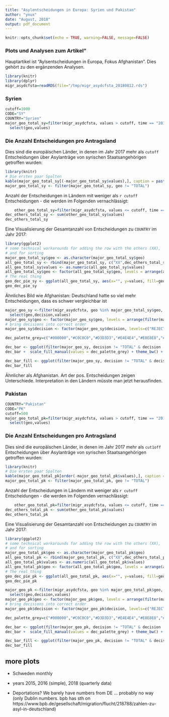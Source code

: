 ```yaml
---
title: "Asylentscheidungen in Europa: Syrien und Pakistan" 
author: "ynux"
date: "August, 2018"
output: pdf_document
---
```


```r
knitr::opts_chunk$set(echo = TRUE, warning=FALSE, message=FALSE)
```

### Plots und Analysen zum Artikel"

Hauptartikel ist "Aylsentscheidungen in Europa, Fokus Afghanistan". Dies gehört zu den ergänzenden Analysen.



```r
library(knitr)
library(dplyr)
migr_asydcfsta=readRDS(file="/tmp/migr_asydcfsta_20180812.rds")
```

### Syrien

```r
cutoff=1000
CODE="SY"
COUNTRY="Syrien"
major_geo_total_sy=filter(migr_asydcfsta, values > cutoff, time == "2017-01-01", decision == "TOTAL", sex == "T", age == "TOTAL", citizen == CODE, geo != "EU28") %>% 
  select(geo,values) 
```

### Die Anzahl Entscheidungen pro Antragsland

Dies sind die europäischen Länder, in denen im Jahr 2017 mehr als `cutoff` Entscheidungen über Asylanträge von syrischen Staatsangehörigen getroffen wurden:
    
```r
library(knitr)
# Die ersten paar Spalten
kable(major_geo_total_sy[(-major_geo_total_sy$values),], caption = paste("Länder mit mehr als ", cutoff, " Entscheidungen zu Asylanträgen aus ", COUNTRY ))
major_geo_total_sy <- filter(major_geo_total_sy, geo != "TOTAL")
```

Anzahl der Entscheidungen in Ländern mit weniger als `r cutoff` Entscheidungen - die werden im Folgenden vernachlässigt:

```r
    other_geo_total_sy=filter(migr_asydcfsta, values <= cutoff, time == "2017-01-01", decision == "TOTAL", sex == "T", age == "TOTAL", citizen == CODE, geo != "EU28", geo != "TOTAL") %>%  arrange(desc(values))
dec_others_total_sy <- sum(other_geo_total_sy$values)
dec_others_total_sy
```

Eine Visualisierung der Gesamtanzahl von Entscheidungen zu `COUNTRY` im Jahr 2017:

```r
library(ggplot2)
# some technical workarounds for adding the row with the others (XX),
# and for sorting
major_geo_total_sy$geo <- as.character(major_geo_total_sy$geo)
all_geo_total_sy <- rbind(major_geo_total_sy, c("XX",dec_others_total_sy))
all_geo_total_sy$values <- as.numeric(all_geo_total_sy$values) 
all_geo_total_sy$geo <- factor(all_geo_total_sy$geo, levels = arrange(all_geo_total_sy, values)$geo)
# The real thing
geo_dec_pie_sy <- ggplot(all_geo_total_sy, aes(x="", y=values, fill=geo)) + geom_col(colour = "black") + coord_polar("y", start=0) + scale_fill_grey(start = 0.4, end = 0.9) + ggtitle (paste("Entscheidungen über Asyl, ",COUNTRY,", 2017"), subtitle = paste("EU-Länder; XX ist die Summe aller Länder mit < ", cutoff, " Entscheidungen")) + theme_bw() + theme(axis.title=element_blank()) 
geo_dec_pie_sy
```

Ähnliches Bild wie Afghanistan: Deutschland hatte so viel mehr Entscheidungen, dass es schwer vergleichbar ist

```r
major_geo_sy <-filter(migr_asydcfsta, geo %in% major_geo_total_sy$geo, time >= "2017-01-01", sex == "T", age == "TOTAL", citizen == CODE, geo != "EU28", geo != "TOTAL") %>% 
  select(geo,decision,values) 
major_geo_sy$geo <- factor(major_geo_sy$geo, levels = arrange(filter(major_geo_sy, decision == "TOTAL"), desc(values))$geo)
# bring decisions into correct order
major_geo_sy$decision <- factor(major_geo_sy$decision, levels=c("REJECTED","TEMP_PROT","HUMSTAT","SUB_PROT","GENCONV","TOTAL_POS","TOTAL"))

```


```r
dec_palette_grey=c("#000000","#C0C0C0","#D3D3D3","#E4E4E4","#E8E8E8","#C8C8C8","#808080")

dec_bar <- ggplot(filter(major_geo_sy, decision != "TOTAL" & decision != "TOTAL_POS")) + geom_col(aes(x=geo, y=values, fill=decision)) 
dec_bar +  scale_fill_manual(values = dec_palette_grey) + theme_bw() + theme(legend.position="bottom") + ggtitle(paste("Entscheidungen über Asylanträge aus ",COUNTRY," 2017"), subtitle = "in absoluten Zahlen")
```

```r
dec_bar_fill <- ggplot(filter(major_geo_sy, decision != "TOTAL" & decision != "TOTAL_POS")) + geom_col(aes(x=geo, y=values, fill=decision), position="fill") + scale_fill_grey() + theme_bw() + theme(legend.position="bottom") + ggtitle(paste("Entscheidungen über Asylanträge aus ",COUNTRY," 2017"), subtitle = "in Prozent")
dec_bar_fill
```

Ähnlicher als Afghanistan. Art der pos. Entscheidungen zeigen Unterschiede. Interpretation in den Ländern müsste man jetzt herausfinden.

### Pakistan

```r
COUNTRY="Pakistan"
CODE="PK"
cutoff=500
major_geo_total_pk=filter(migr_asydcfsta, values > cutoff, time == "2017-01-01", decision == "TOTAL", sex == "T", age == "TOTAL", citizen == CODE, geo != "EU28") %>% 
  select(geo,values) 
```

### Die Anzahl Entscheidungen pro Antragsland

Dies sind die europäischen Länder, in denen im Jahr 2017 mehr als `cut1off` Entscheidungen über Asylanträge von syrischen Staatsangehörigen getroffen wurden:
    
```r
library(knitr)
# Die ersten paar Spalten
kable(major_geo_total_pk[order(-major_geo_total_pk$values),], caption = paste("Länder mit mehr als ",cutoff, " Entscheidungen zu Asylanträgen aus " , COUNTRY))
major_geo_total_pk <- filter(major_geo_total_pk, geo != "TOTAL")
```

Anzahl der Entscheidungen in Ländern mit weniger als `r cutoff` Entscheidungen - die werden im Folgenden vernachlässigt:

```r
    other_geo_total_pk=filter(migr_asydcfsta, values <= cutoff, time == "2017-01-01", decision == "TOTAL", sex == "T", age == "TOTAL", citizen == CODE, geo != "EU28", geo != "TOTAL") %>%  arrange(desc(values))
dec_others_total_pk <- sum(other_geo_total_pk$values)
dec_others_total_pk
```

Eine Visualisierung der Gesamtanzahl von Entscheidungen zu `COUNTRY` im Jahr 2017:

```r
library(ggplot2)
# some technical workarounds for adding the row with the others (XX),
# and for sorting
major_geo_total_pk$geo <- as.character(major_geo_total_pk$geo)
all_geo_total_pk <- rbind(major_geo_total_pk, c("XX",dec_others_total_pk))
all_geo_total_pk$values <- as.numeric(all_geo_total_pk$values) 
all_geo_total_pk$geo <- factor(all_geo_total_pk$geo, levels = arrange(all_geo_total_pk, values)$geo)
# The real thing
geo_dec_pie_pk <- ggplot(all_geo_total_pk, aes(x="", y=values, fill=geo)) + geom_col(colour = "black") + coord_polar("y", start=0) + scale_fill_grey(start = 0.4, end = 0.9) + ggtitle(paste("Entscheidungen über Asyl, ",COUNTRY,  " , 2017"), subtitle = paste("EU-Länder; XX ist die Summe aller Länder mit < ", cutoff, " Entscheidungen")) + theme_bw() + theme(axis.title=element_blank()) 
geo_dec_pie_pk
```


```r
major_geo_pk <-filter(migr_asydcfsta, geo %in% major_geo_total_pk$geo, time >= "2017-01-01", sex == "T", age == "TOTAL", citizen == CODE, geo != "EU28", geo != "TOTAL") %>% 
  select(geo,decision,values) 
major_geo_pk$geo <- factor(major_geo_pk$geo, levels = arrange(filter(major_geo_pk, decision == "TOTAL"), desc(values))$geo)
# bring decisions into correct order
major_geo_pk$decision <- factor(major_geo_pk$decision, levels=c("REJECTED","TEMP_PROT","HUMSTAT","SUB_PROT","GENCONV","TOTAL_POS","TOTAL"))

```


```r
dec_palette_grey=c("#000000","#C0C0C0","#D3D3D3","#E4E4E4","#E8E8E8","#C8C8C8","#808080")

dec_bar <- ggplot(filter(major_geo_pk, decision != "TOTAL" & decision != "TOTAL_POS")) + geom_col(aes(x=geo, y=values, fill=decision)) 
dec_bar +  scale_fill_manual(values = dec_palette_grey) + theme_bw() + theme(legend.position="bottom") + ggtitle(paste("Entscheidungen über Asylanträge aus ",COUNTRY,", 2017"), subtitle = "in absoluten Zahlen")
```

```r
dec_bar_fill <- ggplot(filter(major_geo_pk, decision != "TOTAL" & decision != "TOTAL_POS")) + geom_col(aes(x=geo, y=values, fill=decision), position="fill") + scale_fill_grey() + theme_bw() + theme(legend.position="bottom") + ggtitle(paste("Entscheidungen über Asylanträge aus ",COUNTRY," 2017"), subtitle = "in Prozent")
dec_bar_fill
```



## more plots

* Schweden monthly

* years 2015, 2016 (simple), 2018 (quarterly data)
* Deportations? We barely have numbers from DE ... probably no way (only Dublin numbers. bpb has sth on https://www.bpb.de/gesellschaft/migration/flucht/218788/zahlen-zu-asyl-in-deutschland)

